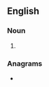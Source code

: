 ==English==

===Noun===
{{head|en|noun plural form}}

# {{plural of|towne|lang=en}}

===Anagrams===
* {{l|en|Weston}}